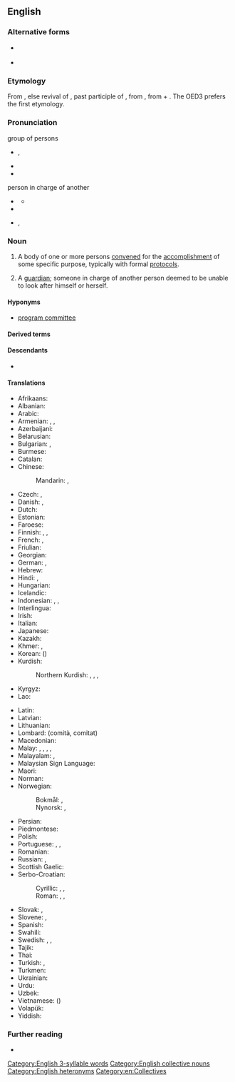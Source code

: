 ==English==

===Alternative forms===
* {{l|en|cttee}} {{qualifier|contraction}}
* {{l|en|cmte}} {{qualifier|contraction}}

===Etymology===
{{root|en|ine-pro|*mey- (change)}}
From {{suffix|en|commit|ee}}, else revival of {{der|en|xno|commite}}, past participle of {{m|fro|commettre||to commit}}, from {{der|en|la|committere}}, from {{m|la|con-||with}} + {{m|la|mittere||to send}}.  The OED3 prefers the first etymology.

===Pronunciation===
; group of persons
* {{enPR|kə-mĭtʹē}}, {{IPA|en|[kəˈmɪt.i]}}
* {{audio|en|en-us-committee.ogg|Audio (US)}}
* {{rhymes|en|ɪti|s=3}}

; person in charge of another
* {{a|UK}} {{IPA|en|[kɒmɪˈtiː]}}
** {{audio|en|LL-Q1860 (eng)-Vealhurl-commitee2.wav|Audio (UK)}}
* {{rhymes|en|iː|s=3}}
* {{a|US}} {{enPR|käm-ĭ-tēʹ}}, {{IPA|en|[kɑmɪˈtiː]}}

===Noun===
{{en-noun}}

# A body of one or more persons [[convene]]d for the [[accomplishment]] of some specific purpose, typically with formal [[protocol]]s.
# {{lb|en|archaic}} A [[guardian]]; someone in charge of another person deemed to be unable to look after himself or herself.

====Hyponyms====
* [[program committee]]

====Derived terms====
{{der3|en|by committee|committeeing|committeeman|committeepeople|committeeperson|committeeship|committeewoman|executive committee|executive committee|exploratory committee|God committee|multicommittee|standing committee|subcommittee|vigilance committee}}

====Descendants====
* {{desc|fr|comité|bor=1}} {{see desc}}

====Translations====
{{trans-top|group of persons convened for the accomplishment of some specific purpose}}
* Afrikaans: {{t|af|komitee}}
* Albanian: {{t+|sq|komitet|m}}
* Arabic: {{t|ar|لَجْنَة|f}}
* Armenian: {{t+|hy|հանձնախումբ}}, {{t+|hy|կոմիտե}}, {{t+|hy|հանձնաժողով}}
* Azerbaijani: {{t|az|komitə}}
* Belarusian: {{t|be|камітэ́т|m}}
* Bulgarian: {{t+|bg|комите́т|m}}, {{t+|bg|коми́сия|f}}
* Burmese: {{t+|my|ကော်မတီ}}
* Catalan: {{t+|ca|comitè|m}}
* Chinese:
*: Mandarin: {{t+|cmn|委員會}}, {{t+|cmn|委员会|tr=wěiyuánhuì}}
* Czech: {{t+|cs|výbor|m}}, {{t+|cs|komise|f}}
* Danish: {{t|da|komité|c}}, {{t|da|komite|c}}
* Dutch: {{t+|nl|comité|n}}
* Estonian: {{t|et|komitee}}
* Faroese: {{t|fo|nevnd|f}}
* Finnish: {{t+|fi|komitea}}, {{t+|fi|valiokunta}}, {{t+|fi|toimikunta}}
* French: {{t+|fr|comité|m}}, {{t+|fr|commission|f}}
* Friulian: {{t|fur|comitât|m}}
* Georgian: {{t|ka|კომიტეტი}}
* German: {{t+|de|Komitee|n}}, {{t+|de|Ausschuß|m}}
* Hebrew: {{t|he|וְעָדָה|f|tr=v'adá}}
* Hindi: {{t+|hi|समिति|f}}, {{t+|hi|कमेटी|f}}
* Hungarian: {{t+|hu|bizottság}}
* Icelandic: {{t+|is|nefnd|f}}
* Indonesian: {{t+|id|komite}}, {{t+|id|panitia}}, {{t+|id|panitera}}
* Interlingua: {{t|ia|committee}}
* Irish: {{t|ga|coiste|m}}
* Italian: {{t+|it|comitato|m}}
* Japanese: {{t+|ja|委員会|tr=いいんかい, iinkai}}
* Kazakh: {{t|kk|комитет}}
* Khmer: {{t+|km|គណៈកម្មាធិការ}}, {{t+|km|គណៈកម្មការ}}
* Korean: {{t+|ko|위원회}} ({{t+|ko|委員會}})
* Kurdish:
*: Northern Kurdish: {{t+|kmr|komîte|f}}, {{t+|kmr|deste|f}}, {{t+|kmr|lijne|f}}, {{t+|kmr|kom|f}}
* Kyrgyz: {{t+|ky|комитет}}
* Lao: {{t+|lo|ຄະນະກຳມະການ}}
{{trans-mid}}
* Latin: {{t|la|consilium|n}}
* Latvian: {{t|lv|komiteja|f}}
* Lithuanian: {{t+|lt|komitetas|m}}
* Lombard: {{t|lmo|comitad|m}} (comità, comitat)
* Macedonian: {{t|mk|комитет|m}}
* Malay: {{t|ms|jawatankuasa}}, {{t|ms|panitia}}, {{t|ms|komite}}, {{t|ms|komiti}}, {{t|ms|lajnah}}
* Malayalam: {{t+|ml|സമിതി}}, {{t+|ml|കമ്മിറ്റി}}
* Malaysian Sign Language: {{t|xml|jawatankuasa}}
* Maori: {{t|mi|komiti}}
* Norman: {{t|nrf|conmité|m}}
* Norwegian:
*: Bokmål: {{t+|nb|komité|m}}, {{t+|nb|komite|m}}
*: Nynorsk: {{t|nn|komité|m}}, {{t|nn|komite|m}}
* Persian: {{t+|fa|کمیته|tr=komite}}
* Piedmontese: {{t|pms|comità|m}}
* Polish: {{t+|pl|komitet|m}}
* Portuguese: {{t+|pt|comité|m}}, {{t+|pt|comitê|m}}, {{t+|pt|comissão|f}}
* Romanian: {{t+|ro|comitet|n}}
* Russian: {{t+|ru|комите́т|m}}, {{t+|ru|коми́ссия|f}}
* Scottish Gaelic: {{t|gd|comataidh|f}}
* Serbo-Croatian: {{t+|sh|odbor|n}}
*: Cyrillic: {{t|sh|комитет|m|sc=Cyrl}}, {{t|sh|часништво|n|sc=Cyrl}}, {{t|sh|одбор|m|sc=Cyrl}}
*: Roman: {{t+|sh|komitet|m}}, {{t+|sh|časništvo|n}}, {{t+|sh|odbor|m}}
* Slovak: {{t|sk|výbor|m}}, {{t|sk|komisia|f}}
* Slovene: {{t|sl|komite|m}}, {{t|sl|odbor|m}}
* Spanish: {{t+|es|comité|m}}
* Swahili: {{t+|sw|kamati}}
* Swedish: {{t+|sv|nämnd|c}}, {{t+|sv|kommitté|c}}, {{t+|sv|utskott|n}}
* Tajik: {{t|tg|комитет}}
* Thai: {{t|th|คณะกรรมการ}}
* Turkish: {{t+|tr|kurul}}, {{t+|tr|komite}}
* Turkmen: {{t|tk|komitet}}
* Ukrainian: {{t+|uk|коміте́т|m}}
* Urdu: {{t|ur|کمیٹی|f|tr=kameṭī}}
* Uzbek: {{t+|uz|komitet}}
* Vietnamese: {{t+|vi|uỷ ban}} ({{t|vi|委班|sc=Hani}})
* Volapük: {{t+|vo|komitetanef}}
* Yiddish: {{t|yi|קאָמיטעט|m}}
{{trans-bottom}}

{{trans-see|guardian}}

===Further reading===
* {{pedia}}

[[Category:English 3-syllable words]]
[[Category:English collective nouns]]
[[Category:English heteronyms]]
[[Category:en:Collectives]]